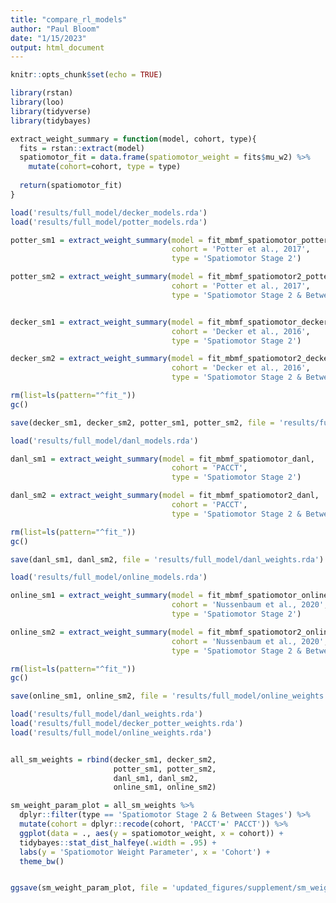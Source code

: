 ```yaml
---
title: "compare_rl_models"
author: "Paul Bloom"
date: "1/15/2023"
output: html_document
---
```


```r
knitr::opts_chunk$set(echo = TRUE)
```


```r
library(rstan)
library(loo)
library(tidyverse)
library(tidybayes)
```



```r
extract_weight_summary = function(model, cohort, type){
  fits = rstan::extract(model)
  spatiomotor_fit = data.frame(spatiomotor_weight = fits$mu_w2) %>%
    mutate(cohort=cohort, type = type)
  
  return(spatiomotor_fit)
}
```

```r
load('results/full_model/decker_models.rda')
load('results/full_model/potter_models.rda')
```


```r
potter_sm1 = extract_weight_summary(model = fit_mbmf_spatiomotor_potter, 
                                    cohort = 'Potter et al., 2017',
                                    type = 'Spatiomotor Stage 2')

potter_sm2 = extract_weight_summary(model = fit_mbmf_spatiomotor2_potter, 
                                    cohort = 'Potter et al., 2017',
                                    type = 'Spatiomotor Stage 2 & Between Stages')


decker_sm1 = extract_weight_summary(model = fit_mbmf_spatiomotor_decker, 
                                    cohort = 'Decker et al., 2016',
                                    type = 'Spatiomotor Stage 2')

decker_sm2 = extract_weight_summary(model = fit_mbmf_spatiomotor2_decker, 
                                    cohort = 'Decker et al., 2016',
                                    type = 'Spatiomotor Stage 2 & Between Stages')

rm(list=ls(pattern="^fit_"))
gc()
```

```r
save(decker_sm1, decker_sm2, potter_sm1, potter_sm2, file = 'results/full_model/decker_potter_weights.rda')
```

```r
load('results/full_model/danl_models.rda')

danl_sm1 = extract_weight_summary(model = fit_mbmf_spatiomotor_danl, 
                                    cohort = 'PACCT',
                                    type = 'Spatiomotor Stage 2')

danl_sm2 = extract_weight_summary(model = fit_mbmf_spatiomotor2_danl, 
                                    cohort = 'PACCT',
                                    type = 'Spatiomotor Stage 2 & Between Stages')

rm(list=ls(pattern="^fit_"))
gc()

save(danl_sm1, danl_sm2, file = 'results/full_model/danl_weights.rda')
```


```r
load('results/full_model/online_models.rda')

online_sm1 = extract_weight_summary(model = fit_mbmf_spatiomotor_online, 
                                    cohort = 'Nussenbaum et al., 2020',
                                    type = 'Spatiomotor Stage 2')

online_sm2 = extract_weight_summary(model = fit_mbmf_spatiomotor2_online, 
                                    cohort = 'Nussenbaum et al., 2020',
                                    type = 'Spatiomotor Stage 2 & Between Stages')

rm(list=ls(pattern="^fit_"))
gc()

save(online_sm1, online_sm2, file = 'results/full_model/online_weights.rda')

```

```r
load('results/full_model/danl_weights.rda')
load('results/full_model/decker_potter_weights.rda')
load('results/full_model/online_weights.rda')


all_sm_weights = rbind(decker_sm1, decker_sm2,
                       potter_sm1, potter_sm2,
                       danl_sm1, danl_sm2,
                       online_sm1, online_sm2)

sm_weight_param_plot = all_sm_weights %>%
  dplyr::filter(type == 'Spatiomotor Stage 2 & Between Stages') %>%
  mutate(cohort = dplyr::recode(cohort, 'PACCT'=' PACCT')) %>%
  ggplot(data = ., aes(y = spatiomotor_weight, x = cohort)) +
  tidybayes::stat_dist_halfeye(.width = .95) +
  labs(y = 'Spatiomotor Weight Parameter', x = 'Cohort') +
  theme_bw()


ggsave(sm_weight_param_plot, file = 'updated_figures/supplement/sm_weight_parameter_plot.png')

```